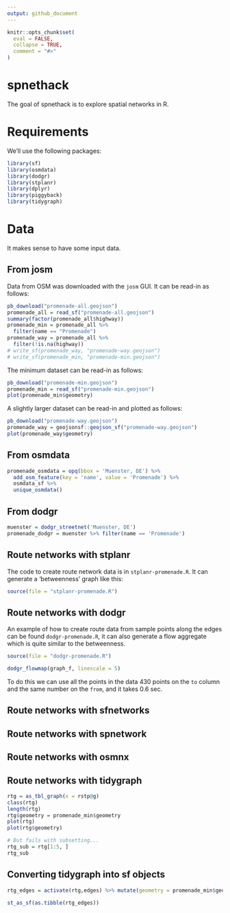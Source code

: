 ```yaml
---
output: github_document
---
```


<!-- README.md is generated from README.Rmd. Please edit that file -->

```r
knitr::opts_chunk$set(
  eval = FALSE,
  collapse = TRUE,
  comment = "#>"
)
```

# spnethack

The goal of spnethack is to explore spatial networks in R.

# Requirements

We'll use the following packages:

```r
library(sf)
library(osmdata)
library(dodgr)
library(stplanr)
library(dplyr)
library(piggyback)
library(tidygraph)
```


# Data

It makes sense to have some input data.

## From josm

Data from OSM was downloaded with the `josm` GUI.
It can be read-in as follows:

```r
pb_download("promenade-all.geojson")
promenade_all = read_sf("promenade-all.geojson")
summary(factor(promenade_all$highway))
promenade_min = promenade_all %>% 
  filter(name == "Promenade")
promenade_way = promenade_all %>% 
  filter(!is.na(highway))
# write_sf(promenade_way, "promenade-way.geojson")
# write_sf(promenade_min, "promenade-min.geojson")
```

The minimum dataset can be read-in as follows:

```r
pb_download("promenade-min.geojson")
promenade_min = read_sf("promenade-min.geojson")
plot(promenade_min$geometry)
```

A slightly larger dataset can be read-in and plotted as follows:

```r
pb_download("promenade-way.geojson")
promenade_way = geojsonsf::geojson_sf("promenade-way.geojson")
plot(promenade_way$geometry)
```

## From osmdata 

```r
promenade_osmdata = opq(bbox = 'Muenster, DE') %>% 
  add_osm_feature(key = 'name', value = 'Promenade') %>% 
  osmdata_sf %>% 
  unique_osmdata()
```

## From dodgr

```r
muenster = dodgr_streetnet('Muenster, DE')
promenade_dodgr = muenster %>% filter(name == 'Promenade')
```

## Route networks with stplanr

The code to create route network data is in `stplanr-promenade.R`.
It can generate a 'betweenness' graph like this:

```r
source(file = "stplanr-promenade.R")
```

## Route networks with dodgr

An example of how to create route data from sample points along the edges can be found `dodgr-promenade.R`, it can also generate a flow aggregate which is quite similar to the betweenness.

```r
source(file = "dodgr-promenade.R")

dodgr_flowmap(graph_f, linescale = 5)
```

To do this we can use all the points in the data 430 points on the `to` column and the same number on the `from`, and it takes 0.6 sec.


## Route networks with sfnetworks


## Route networks with spnetwork


## Route networks with osmnx


## Route networks with tidygraph

```r
rtg = as_tbl_graph(x = rstp@g)
class(rtg)
length(rtg)
rtg$geometry = promenade_min$geometry
plot(rtg)
plot(rtg$geometry)

# But fails with subsetting...
rtg_sub = rtg[1:5, ]
rtg_sub
```

## Converting tidygraph into sf objects

```r
rtg_edges = activate(rtg,edges) %>% mutate(geometry = promenade_min$geometry)

st_as_sf(as.tibble(rtg_edges)) 
```

